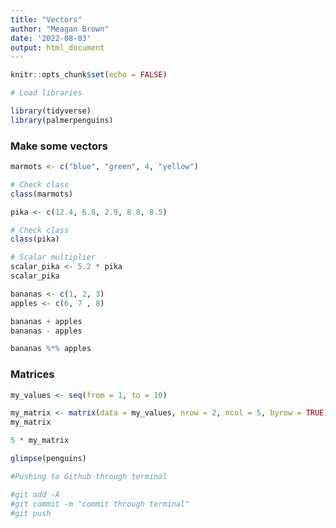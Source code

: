```yaml
---
title: "Vectors"
author: "Meagan Brown"
date: '2022-08-03'
output: html_document
---
```


```r
knitr::opts_chunk$set(echo = FALSE)
```

```r
# Load libraries

library(tidyverse)
library(palmerpenguins)
```

### Make some vectors

```r
marmots <- c("blue", "green", 4, "yellow")

# Check class
class(marmots)
```

```r
pika <- c(12.4, 6.8, 2.9, 8.8, 8.5)

# Check class
class(pika)

# Scalar multiplier
scalar_pika <- 5.2 * pika 
scalar_pika

```

```r
bananas <- c(1, 2, 3)
apples <- c(6, 7 , 8)

bananas + apples 
bananas - apples

bananas %*% apples
```

### Matrices

```r
my_values <- seq(from = 1, to = 10)

my_matrix <- matrix(data = my_values, nrow = 2, ncol = 5, byrow = TRUE)
my_matrix

5 * my_matrix

glimpse(penguins)

```

```r
#Pushing to Github through terminal 

#git add -A
#git commit -m "commit through terminal"
#git push
```

